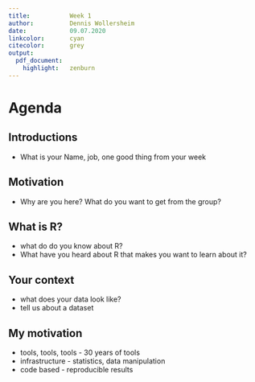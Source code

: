 ```yaml
---
title:           Week 1
author:          Dennis Wollersheim
date:            09.07.2020
linkcolor:       cyan
citecolor:       grey
output:
  pdf_document:
    highlight:   zenburn
---
```


\tableofcontents


# Agenda

## Introductions
 - What is your Name, job, one good thing from your week

## Motivation
 - Why are you here? What do you want to get from the group?

## What is R?
 - what do do you know about R?
 - What have you heard about R that makes you want to learn about it?

## Your context
 - what does your data look like?
 - tell us about a dataset

## My motivation
 - tools, tools, tools - 30 years of tools
 - infrastructure - statistics, data manipulation
 - code based - reproducible results



